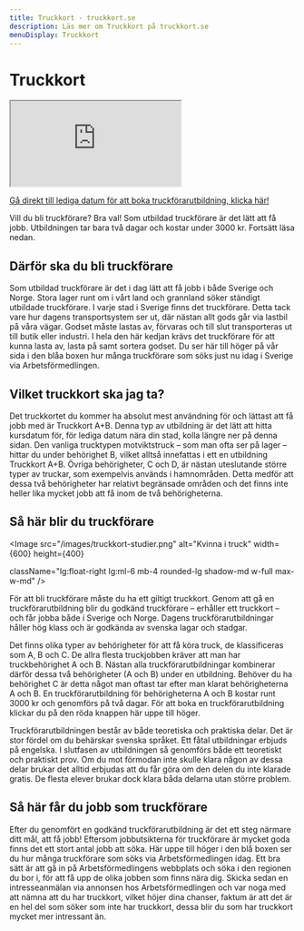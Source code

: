 ```yaml
---
title: Truckkort - truckkort.se
description: Läs mer om Truckkort på truckkort.se
menuDisplay: Truckkort
---
```



# Truckkort

<div className="w-full h-96 mb-6">
  <iframe
    src="https://www.youtube.com/embed/hWSLB08Zbuo?start=23"
    title="YouTube video"
    allow="accelerometer; autoplay; clipboard-write; encrypted-media; gyroscope; picture-in-picture"
    allowFullScreen
    className="w-full h-full"
  ></iframe>
</div>


[Gå direkt till lediga datum för att boka truckförarutbildning, klicka här!](/truckkort#lediga-kursdatum)

Vill du bli truckförare? Bra val! Som utbildad truckförare är det lätt att få jobb. Utbildningen tar bara två dagar och kostar under 3000 kr. Fortsätt läsa nedan.

## Därför ska du bli truckförare
Som utbildad truckförare är det i dag lätt att få jobb i både Sverige och Norge. Stora lager runt om i vårt land och grannland söker ständigt utbildade truckförare. I varje stad i Sverige finns det truckförare. Detta tack vare hur dagens transportsystem ser ut, där nästan allt gods går via lastbil på våra vägar. Godset måste lastas av, förvaras och till slut transporteras ut till butik eller industri. I hela den här kedjan krävs det truckförare för att kunna lasta av, lasta på samt sortera godset. Du ser här till höger på vår sida i den blåa boxen hur många truckförare som söks just nu idag i Sverige via Arbetsförmedlingen.

## Vilket truckkort ska jag ta?
Det truckkortet du kommer ha absolut mest användning för och lättast att få jobb med är Truckkort A+B. Denna typ av utbildning är det lätt att hitta kursdatum för, för lediga datum nära din stad, kolla längre ner på denna sidan. Den vanliga trucktypen motviktstruck – som man ofta ser på lager – hittar du under behörighet B, vilket alltså innefattas i ett en utbildning Truckkort A+B. Övriga behörigheter, C och D, är nästan uteslutande större typer av truckar, som exempelvis används i hamnområden. Detta medför att dessa två behörigheter har relativt begränsade områden och det finns inte heller lika mycket jobb att få inom de två behörigheterna.

## Så här blir du truckförare
<Image
  src="/images/truckkort-studier.png"
  alt="Kvinna i truck"
  width={600}
  height={400}

className="lg:float-right lg:ml-6 mb-4 rounded-lg shadow-md w-full max-w-md"
/>

För att bli truckförare måste du ha ett giltigt truckkort. Genom att gå en truckförarutbildning blir du godkänd truckförare – erhåller ett truckkort – och får jobba både i Sverige och Norge. Dagens truckförarutbildningar håller hög klass och är godkända av svenska lagar och stadgar.

Det finns olika typer av behörigheter för att få köra truck, de klassificeras som A, B och C. De allra flesta truckjobben kräver att man har truckbehörighet A och B. Nästan alla truckförarutbildningar kombinerar därför dessa två behörigheter (A och B) under en utbildning. Behöver du ha behörighet C är detta något man oftast tar efter man klarat behörigheterna A och B. En truckförarutbildning för behörigheterna A och B kostar runt 3000 kr och genomförs på två dagar. För att boka en truckförarutbildning klickar du på den röda knappen här uppe till höger.

Truckförarutbildningen består av både teoretiska och praktiska delar. Det är stor fördel om du behärskar svenska språket. Ett fåtal utbildningar erbjuds på engelska. I slutfasen av utbildningen så genomförs både ett teoretiskt och praktiskt prov. Om du mot förmodan inte skulle klara någon av dessa delar brukar det alltid erbjudas att du får göra om den delen du inte klarade gratis. De flesta elever brukar dock klara båda delarna utan större problem.

## Så här får du jobb som truckförare
Efter du genomfört en godkänd truckförarutbildning är det ett steg närmare ditt mål, att få jobb! Eftersom jobbutsikterna för truckförare är mycket goda finns det ett stort antal jobb att söka. Här uppe till höger i den blå boxen ser du hur många truckförare som söks via Arbetsförmedlingen idag. Ett bra sätt är att gå in på Arbetsförmedlingens webbplats och söka i den regionen du bor i, för att få upp de olika jobben som finns nära dig. Skicka sedan en intresseanmälan via annonsen hos Arbetsförmedlingen och var noga med att nämna att du har truckkort, vilket höjer dina chanser, faktum är att det är en hel del som söker som inte har truckkort, dessa blir du som har truckkort mycket mer intressant än.

<ForkliftCourses />